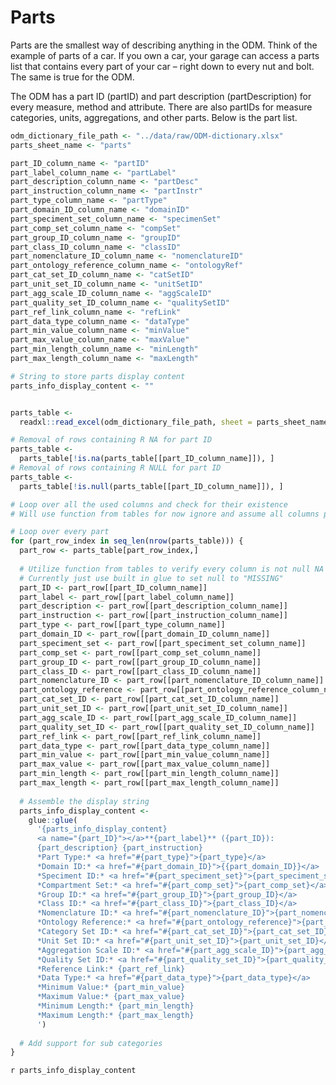 # Parts {.unnumbered}

Parts are the smallest way of describing anything in the ODM. Think of the example of parts of a car. If you own a car, your garage can access a parts list that contains every part of your car -- right down to every nut and bolt. The same is true for the ODM. 

The ODM has a part ID (partID) and part description (partDescription) for every measure, method and attribute. There are also partIDs for measure categories, units, aggregations, and other parts. Below is the part list.

```r
odm_dictionary_file_path <- "../data/raw/ODM-dictionary.xlsx"
parts_sheet_name <- "parts"

part_ID_column_name <- "partID"
part_label_column_name <- "partLabel"
part_description_column_name <- "partDesc"
part_instruction_column_name <- "partInstr"
part_type_column_name <- "partType"
part_domain_ID_column_name <- "domainID"
part_speciment_set_column_name <- "specimenSet"
part_comp_set_column_name <- "compSet"
part_group_ID_column_name <- "groupID"
part_class_ID_column_name <- "classID"
part_nomenclature_ID_column_name <- "nomenclatureID"
part_ontology_reference_column_name <- "ontologyRef"
part_cat_set_ID_column_name <- "catSetID"
part_unit_set_ID_column_name <- "unitSetID"
part_agg_scale_ID_column_name <- "aggScaleID"
part_quality_set_ID_column_name <- "qualitySetID"
part_ref_link_column_name <- "refLink"
part_data_type_column_name <- "dataType"
part_min_value_column_name <- "minValue"
part_max_value_column_name <- "maxValue"
part_min_length_column_name <- "minLength"
part_max_length_column_name <- "maxLength"

# String to store parts display content
parts_info_display_content <- ""


parts_table <-
  readxl::read_excel(odm_dictionary_file_path, sheet = parts_sheet_name)

# Removal of rows containing R NA for part ID
parts_table <-
  parts_table[!is.na(parts_table[[part_ID_column_name]]), ]
# Removal of rows containing R NULL for part ID
parts_table <-
  parts_table[!is.null(parts_table[[part_ID_column_name]]), ]

# Loop over all the used columns and check for their existence
# Will use function from tables for now ignore and assume all columns present

# Loop over every part
for (part_row_index in seq_len(nrow(parts_table))) {
  part_row <- parts_table[part_row_index,]
  
  # Utilize function from tables to verify every column is not null NA or "NA"
  # Currently just use built in glue to set null to "MISSING"
  part_ID <- part_row[[part_ID_column_name]]
  part_label <- part_row[[part_label_column_name]]
  part_description <- part_row[[part_description_column_name]]
  part_instruction <- part_row[[part_instruction_column_name]]
  part_type <- part_row[[part_type_column_name]]
  part_domain_ID <- part_row[[part_domain_ID_column_name]]
  part_speciment_set <- part_row[[part_speciment_set_column_name]]
  part_comp_set <- part_row[[part_comp_set_column_name]]
  part_group_ID <- part_row[[part_group_ID_column_name]]
  part_class_ID <- part_row[[part_class_ID_column_name]]
  part_nomenclature_ID <- part_row[[part_nomenclature_ID_column_name]]
  part_ontology_reference <- part_row[[part_ontology_reference_column_name]]
  part_cat_set_ID <- part_row[[part_cat_set_ID_column_name]]
  part_unit_set_ID <- part_row[[part_unit_set_ID_column_name]]
  part_agg_scale_ID <- part_row[[part_agg_scale_ID_column_name]]
  part_quality_set_ID <- part_row[[part_quality_set_ID_column_name]]
  part_ref_link <- part_row[[part_ref_link_column_name]]
  part_data_type <- part_row[[part_data_type_column_name]]
  part_min_value <- part_row[[part_min_value_column_name]]
  part_max_value <- part_row[[part_max_value_column_name]]
  part_min_length <- part_row[[part_min_length_column_name]]
  part_max_length <- part_row[[part_max_length_column_name]]
  
  # Assemble the display string
  parts_info_display_content <-
    glue::glue(
      '{parts_info_display_content}
      <a name="{part_ID}"></a>**{part_label}** ({part_ID}):
      {part_description} {part_instruction}
      *Part Type:* <a href="#{part_type}">{part_type}</a>
      *Domain ID:* <a href="#{part_domain_ID}">{{part_domain_ID}}</a>
      *Speciment ID:* <a href="#{part_speciment_set}">{part_speciment_set}</a>
      *Compartment Set:* <a href="#{part_comp_set}">{part_comp_set}</a>
      *Group ID:* <a href="#{part_group_ID}">{part_group_ID}</a>
      *Class ID:* <a href="#{part_class_ID}">{part_class_ID}</a>
      *Nomenclature ID:* <a href="#{part_nomenclature_ID}">{part_nomenclature_ID}</a>
      *Ontology Reference:* <a href="#{part_ontology_reference}">{part_ontology_reference}</a>
      *Category Set ID:* <a href="#{part_cat_set_ID}">{part_cat_set_ID}</a>
      *Unit Set ID:* <a href="#{part_unit_set_ID}">{part_unit_set_ID}</a>
      *Aggregation Scale ID:* <a href="#{part_agg_scale_ID}">{part_agg_scale_ID}</a>
      *Quality Set ID:* <a href="#{part_quality_set_ID}">{part_quality_set_ID}</a>
      *Reference Link:* {part_ref_link}
      *Data Type:* <a href="#{part_data_type}">{part_data_type}</a>
      *Minimum Value:* {part_min_value}
      *Maximum Value:* {part_max_value}
      *Minimum Length:* {part_min_length}
      *Maximum Length:* {part_max_length}
      ')
  
  # Add support for sub categories
}


```
`r parts_info_display_content`